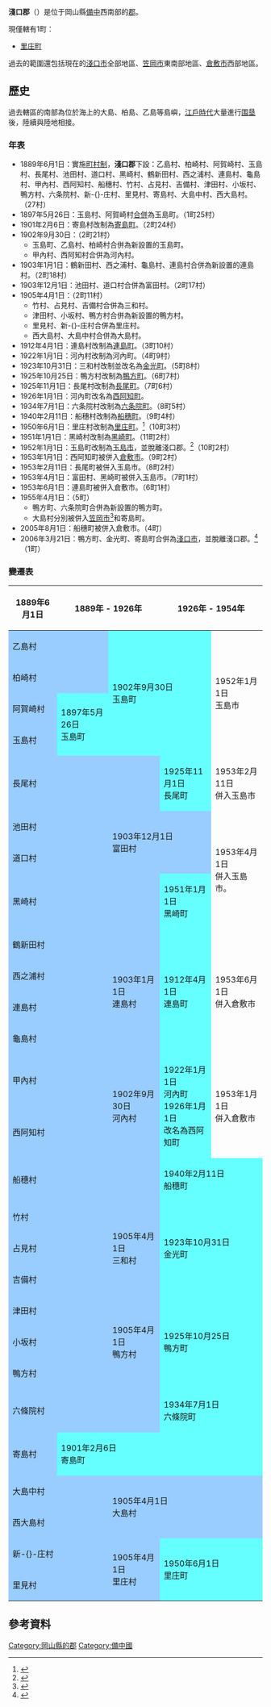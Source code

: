 {{日本郡
| 郡 = 淺口郡
| 日文原名 = 浅口郡
| 平假名 = あさくちぐん
| 羅馬字拼音 = Asakuchi-gun
| 地圖 = [[File:Map_Satosho_en,.png|250px]]
| 都道府縣 = 岡山縣
| 編號 = 
| 町 = 1
| 村 = 
| 經度 = 
| 緯度 = 
| 註記 = 
|}}
'''淺口郡'''（{{jpn|j=浅口郡|hg=あさくちぐん|rm=Asakuchi gun|f=y}}）是位于岡山縣[[備中國|備中]]西南部的[[郡|郡]]。

現僅轄有1町：
*[[里庄町|里庄町]]

過去的範圍還包括現在的[[淺口市|淺口市]]全部地區、[[笠岡市|笠岡市]]東南部地區、[[倉敷市|倉敷市]]西部地區。

==歷史==
過去轄區的南部為位於海上的大島、柏島、乙島等島嶼，[[江戶時代|江戶時代]]大量進行[[围垦|围垦]]後，陸續與陸地相接。

===年表===
* 1889年6月1日：實施[[町村制|町村制]]，'''淺口郡'''下設：乙島村、柏崎村、阿賀崎村、玉島村、長尾村、池田村、道口村、黑崎村、鶴新田村、西之浦村、連島村、龜島村、甲內村、西阿知村、船穗村、竹村、占見村、吉備村、津田村、小坂村、鴨方村、六条院村、新-{}-庄村、里見村、寄島村、大島中村、西大島村。（27村）
* 1897年5月26日：玉島村、阿賀崎村[[市町村合併|合併]]為玉島町。（1町25村）
* 1901年2月6日：寄島村改制為[[寄島町|寄島町]]。（2町24村）
* 1902年9月30日：（2町21村）
** 玉島町、乙島村、柏崎村合併為新設置的玉島町。
** 甲內村、西阿知村合併為河內村。
* 1903年1月1日：鶴新田村、西之浦村、龜島村、連島村合併為新設置的連島村。（2町18村）
* 1903年12月1日：池田村、道口村合併為富田村。（2町17村）
* 1905年4月1日：（2町11村）
** 竹村、占見村、吉備村合併為三和村。
** 津田村、小坂村、鴨方村合併為新設置的鴨方村。
** 里見村、新-{}-庄村合併為里庄村。
** 西大島村、大島中村合併為大島村。
* 1912年4月1日：連島村改制為[[連島町|連島町]]。（3町10村）
* 1922年1月1日：河內村改制為河內町。（4町9村）
* 1923年10月31日：三和村改制並改名為[[金光町|金光町]]。（5町8村）
* 1925年10月25日：鴨方村改制為[[鴨方町|鴨方町]]。（6町7村）
* 1925年11月1日：長尾村改制為[[長尾町|長尾町]]。（7町6村）
* 1926年1月1日：河內町改名為[[西阿知町|西阿知町]]。
* 1934年7月1日：六条院村改制為[[六条院町|六条院町]]。（8町5村）
* 1940年2月11日：船穗村改制為[[船穗町|船穗町]]。（9町4村）
* 1950年6月1日：里庄村改制為[[里庄町|里庄町]]。<ref>{{cite web| title=里庄町はこんなところ| url=http://www.town.satosho.okayama.jp/sato/access/access.htm| publisher=里庄町公所| accessdate=2012-02-16| language=ja| archiveurl=https://web.archive.org/web/20120214023519/http://www.town.satosho.okayama.jp/sato/access/access.htm| archivedate=2012-02-14}}</ref>（10町3村）
* 1951年1月1日：黑崎村改制為[[黑崎町|黑崎町]]。（11町2村）
* 1952年1月1日：玉島町改制為[[玉島市|玉島市]]，並脫離淺口郡。<ref>{{cite web| title=市の沿革| url=http://www.city.kurashiki.okayama.jp/dd.aspx?menuid=1138| publisher=倉敷市政府| accessdate=2012-02-01| language=ja| archive-date=2013-12-13| archive-url=https://web.archive.org/web/20131213050351/http://www.city.kurashiki.okayama.jp/dd.aspx?menuid=1138| dead-url=no}}</ref>（10町2村）
* 1953年1月1日：西阿知町被併入[[倉敷市|倉敷市]]。（9町2村）
* 1953年2月11日：長尾町被併入玉島市。（8町2村）
* 1953年4月1日：富田村、黑崎町被併入玉島市。（7町1村）
* 1953年6月1日：連島町被併入倉敷市。（6町1村）
* 1955年4月1日：（5町）
** 鴨方町、六条院町合併為新設置的鴨方町。
** 大島村分別被併入[[笠岡市|笠岡市]]<ref>{{cite web| title=市域の変遷| url=http://www.city.kasaoka.okayama.jp/soshiki/1/shiiki.html| publisher=笠岡市政府| accessdate=2012-02-07| language=ja| date=2011-07-21| deadurl=yes| archiveurl=https://web.archive.org/web/20110807232630/http://www.city.kasaoka.okayama.jp/soshiki/1/shiiki.html| archivedate=2011-08-07}}</ref>和寄島町。
* 2005年8月1日：船穗町被併入倉敷市。（4町）
* 2006年3月21日：鴨方町、金光町、寄島町合併為[[淺口市|淺口市]]，並脫離淺口郡。<ref>{{cite web| title=浅口市の概要| url=http://www.city.asakuchi.okayama.jp/about_asakuchi/outline.html| language=ja| publisher=淺口市政府| accessdate=2012-02-14| deadurl=yes| archiveurl=https://web.archive.org/web/20130311120817/http://www.city.asakuchi.okayama.jp/about_asakuchi/outline.html| archivedate=2013-03-11}}</ref>（1町）

===變遷表===
{| class="wikitable" style="font-size:x-small"
|-
! 1889年6月1日
! colspan=3 | 1889年 - 1926年
! colspan=2 | 1926年 - 1954年
! 1955年 - 1989年
! 1989年 - 現在
! 現在
|-
| colspan=2 style="background-color:#9cf;" | 乙島村
| rowspan=4 colspan=3 style="background-color:#6ff;" | 1902年9月30日<br>玉島町
| rowspan=4 | 1952年1月1日<br>玉島市
| rowspan=14 colspan=2 | 1967年2月1日<br>合併為倉敷市
| rowspan=15 | 倉敷市
|-
| colspan=2 style="background-color:#9cf;" | 柏崎村
|-
| style="background-color:#9cf;" | 阿賀崎村
| rowspan=2 style="background-color:#6ff;" | 1897年5月26日<br>玉島町
|-
| style="background-color:#9cf;" | 玉島村
|-
| colspan=3 style="background-color:#9cf;" | 長尾村
| colspan=2 style="background-color:#6ff;" | 1925年11月1日<br>長尾町
| 1953年2月11日<br>併入玉島市
|-
| colspan=2 style="background-color:#9cf;" | 池田村
| rowspan=2 colspan=3 style="background-color:#9cf;" | 1903年12月1日<br>富田村
| rowspan=3 | 1953年4月1日<br>併入玉島市。
|-
| colspan=2 style="background-color:#9cf;" | 道口村
|-
| colspan=4 style="background-color:#9cf;" | 黑崎村
| style="background-color:#6ff;" | 1951年1月1日<br>黑崎町
|-
| colspan=2 style="background-color:#9cf;" | 鶴新田村
| rowspan=4 style="background-color:#9cf;" | 1903年1月1日<br>連島村
| rowspan=4 colspan=2 style="background-color:#6ff;" | 1912年4月1日<br>連島町
| rowspan=4 | 1953年6月1日<br>併入倉敷市
|-
| colspan=2 style="background-color:#9cf;" | 西之浦村
|-
| colspan=2 style="background-color:#9cf;" | 連島村
|-
| colspan=2 style="background-color:#9cf;" | 龜島村
|-
| colspan=2 style="background-color:#9cf;" | 甲內村
| rowspan=2 style="background-color:#9cf;" | 1902年9月30日<br>河內村
| rowspan=2 colspan=2 style="background-color:#6ff;" | 1922年1月1日<br>河內町<br>1926年1月1日<br>改名為西阿知町
| rowspan=2 | 1953年1月1日<br>併入倉敷市
|-
| colspan=2 style="background-color:#9cf;" | 西阿知村
|-
| colspan=4 style="background-color:#9cf;" | 船穗村
| colspan=3 style="background-color:#6ff;" | 1940年2月11日<br>船穗町
| 2005年8月1日<br>併入倉敷市
|-
| colspan=2 style="background-color:#9cf;" | 竹村
| rowspan=3 style="background-color:#9cf;" | 1905年4月1日<br>三和村
| rowspan=3 colspan=4 style="background-color:#6ff;" | 1923年10月31日<br>金光町
| rowspan=9 colspan=2 | 2006年3月21日<br>淺口市
|-
| colspan=2 style="background-color:#9cf;" | 占見村
|-
| colspan=2 style="background-color:#9cf;" | 吉備村
|-
| colspan=2 style="background-color:#9cf;" | 津田村
| rowspan=3 style="background-color:#9cf;" | 1905年4月1日<br>鴨方村
| rowspan=3 colspan=3 style="background-color:#6ff;" | 1925年10月25日<br>鴨方町
| rowspan=4 style="background-color:#6ff;" | 1955年4月1日<br>鴨方町
|-
| colspan=2 style="background-color:#9cf;" | 小坂村
|-
| colspan=2 style="background-color:#9cf;" | 鴨方村
|-
| colspan=4 style="background-color:#9cf;" | 六條院村
| colspan=2 style="background-color:#6ff;" | 1934年7月1日<br>六條院町
|-
| style="background-color:#9cf;" | 寄島村
| colspan=6 style="background-color:#6ff;" | 1901年2月6日<br>寄島町
|-
| colspan=2 style="background-color:#9cf;" | 大島中村
| rowspan=2 colspan=4 style="background-color:#9cf;" | 1905年4月1日<br>大島村
| style="background-color:#6ff;" | 1955年4月1日<br>併入寄島町
|-
| colspan=2 style="background-color:#9cf;" | 西大島村
| colspan=3 | 1955年4月1日<br>併入笠岡市
|-
| colspan=2 style="background-color:#9cf;" | 新-{}-庄村
| rowspan=2 colspan=2 style="background-color:#9cf;" | 1905年4月1日<br>里庄村
| rowspan=2 colspan=5 style="background-color:#6ff;" | 1950年6月1日<br>里庄町
|-
| colspan=2 style="background-color:#9cf;" | 里見村
|}

==參考資料==
{{reflist}}

{{岡山縣}}
{{吉備四國的郡}}

[[Category:岡山縣的郡|Category:岡山縣的郡]]
[[Category:備中國|Category:備中國]]